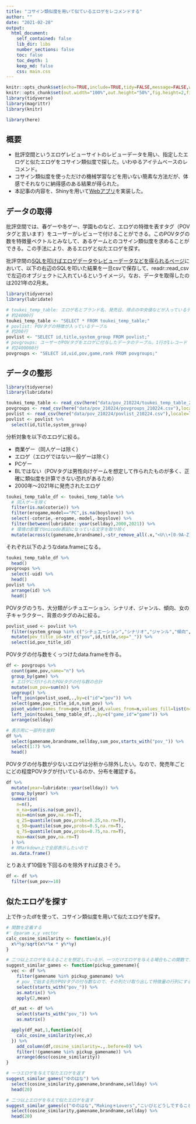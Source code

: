---
title: "コサイン類似度を用いて似ているエロゲをレコメンドする"
author: ""
date: "2021-02-28"
output: 
  html_document:
    self_contained: false
    lib_dir: libs
    number_sections: false
    toc: false
    toc_depth: 1
    keep_md: false
    css: main.css
---

```{r setup, include=FALSE}
knitr::opts_chunk$set(echo=TRUE,include=TRUE,tidy=FALSE,message=FALSE,warning=FALSE,error=FALSE,cache=FALSE)
knitr::opts_chunk$set(out.width="100%",out.height="50%",fig.height=2,fig.align="center")
library(tidyverse)
library(magrittr)
library(knitr)
```

```{r,include=FALSE}
library(here)
```

## 概要

- 批評空間というエロゲレビューサイトのレビューデータを用い、指定したエロゲと似たエロゲをコサイン類似度で探した。いわゆるアイテムベースのレコメンド。
- コサイン類似度を使っただけの機械学習などを用いない簡素な方法だが、体感でそれなりに納得感のある結果が得られた。
- 本記事の内容を、Shinyを用いて[Webアプリ](https://suzuna.shinyapps.io/eroge_recommend/)を実装した。

## データの取得

批評空間では、春ゲーや冬ゲー、学園ものなど、エロゲの特徴を表すタグ（POVタグと言います）をユーザーがレビューで付けることができる。このPOVタグの数を特徴量ベクトルとみなして、あるゲームとのコサイン類似度を求めることができる。この手法により、あるエロゲと似たエロゲを探す。

批評空間の[SQLを叩けばエロゲデータやレビューデータなどを得られるページ](https://erogamescape.dyndns.org/~ap2/ero/toukei_kaiseki/sql_for_erogamer_index.php)において、以下の右辺のSQLを叩いた結果を一旦csvで保存して、readr::read_csvで左辺のオブジェクトに入れているというイメージ。なお、データを取得したのは2021年の2月末。

```{r,eval=FALSE}
library(tidyverse)
library(lubridate)

# toukei_temp_table: エロゲ名とブランド名、発売日、得点の中央値などが入っているテーブル
# 約24000行
toukei_temp_table <- "SELECT * FROM toukei_temp_table;"
# povlist: POVタグの特徴が入っているテーブル
# 約200行
povlist <- "SELECT id,title,system_group FROM povlist;"
# povgroups: ユーザーがPOVタグをエロゲに付与したデータのテーブル。1行が1レコード
# 約2400000行
povgroups <- "SELECT id,uid,pov,game,rank FROM povgroups;"
```

## データの整形

```{r,include=FALSE}
library(tidyverse)
library(lubridate)

toukei_temp_table <- read_csv(here("data/pov_210224/toukei_temp_table_210224.csv"),locale=locale(encoding="Shift-JIS"))
povgroups <- read_csv(here("data/pov_210224/povgroups_210224.csv"),locale=locale(encoding="Shift-JIS"))
povlist <- read_csv(here("data/pov_210224/povlist_210224.csv"),locale=locale(encoding="Shift-JIS"))
povlist <- povlist %>% 
  select(id,title,system_group)
```

分析対象を以下のエロゲに絞る。

- 商業ゲー（同人ゲーは除く）
- エロゲ（エロゲではない一般ゲーは除く）
- PCゲー
- BLではない（POVタグは男性向けゲームを想定して作られたものが多く、正確に類似度を計算できない恐れがあるため）
- 2000年～2021年に発売されたエロゲ

```{r}
toukei_temp_table_df <- toukei_temp_table %>% 
  # 同人ゲーを除く
  filter(is.na(coterie)) %>% 
  filter(erogame,model=="PC",is.na(boyslove)) %>% 
  select(-coterie,-erogame,-model,-boyslove) %>% 
  filter(between(lubridate::year(sellday),2000,2021)) %>% 
  # 環境の影響でUnicode表記になっている文字を取り除く
  mutate(across(c(gamename,brandname),~str_remove_all(.x,"<U\\+[0-9A-Z]+>")))
```

それぞれ以下のようなdata.frameになる。

```{r}
toukei_temp_table_df %>% 
  head()
povgroups %>% 
  select(-uid) %>% 
  head()
povlist %>% 
  arrange(id) %>% 
  head()
```

POVタグのうち、大分類がシチュエーション、シナリオ、ジャンル、傾向、女の子キャラクター、背景のタグのみに絞る。

```{r}
povlist_used <- povlist %>% 
  filter(system_group %in% c("シチュエーション","シナリオ","ジャンル","傾向","女の子キャラクター","背景")) %>% 
  mutate(pov_title_id=str_c("pov",id,title,sep="_")) %>% 
  select(id,pov_title_id)
```

POVタグの付与数をくっつけたdata.frameを作る。

```{r}
df <- povgroups %>% 
  count(game,pov,name="n") %>% 
  group_by(game) %>% 
  # エロゲに付けられたPOVタグの付与数の合計
  mutate(sum_pov=sum(n)) %>% 
  ungroup() %>% 
  left_join(povlist_used,.,by=c("id"="pov")) %>% 
  select(game,pov_title_id,n,sum_pov) %>% 
  pivot_wider(names_from=pov_title_id,values_from=n,values_fill=list(n=0)) %>% 
  left_join(toukei_temp_table_df,.,by=c("game_id"="game")) %>% 
  arrange(sellday)

# 表示用に一部列を抜粋
df %>% 
  select(gamename,brandname,sellday,sum_pov,starts_with("pov_")) %>% 
  select(1:7) %>% 
  head()
```

POVタグの付与数が少ないエロゲは分析から除外したい。なので、発売年ごとにどの程度POVタグが付いているのか、分布を確認する。

```{r}
df %>% 
  mutate(year=lubridate::year(sellday)) %>% 
  group_by(year) %>% 
  summarize(
    n=n(),
    n_na=sum(is.na(sum_pov)),
    min=min(sum_pov,na.rm=T),
    q_25=quantile(sum_pov,probs=0.25,na.rm=T),
    q_50=quantile(sum_pov,probs=0.5,na.rm=T),
    q_75=quantile(sum_pov,probs=0.75,na.rm=T),
    max=max(sum_pov,na.rm=T)
  ) %>% 
  # RMarkdown上で全部表示したいので
  as.data.frame()
```

とりあえず10個を下回るのを除外すれば良さそう。

```{r}
df <- df %>% 
  filter(sum_pov>=10)
```

## 似たエロゲを探す

上で作ったdfを使って、コサイン類似度を用いて似たエロゲを探す。

```{r}
# 関数を定義する
#' @param x,y vector
calc_cosine_similarity <- function(x,y){
  x%*%y/sqrt(x%*%x * y%*%y)
}

# 二つ以上エロゲを与えることを想定しているが、一つだけエロゲを与える場合もこの関数でカバーできる
suggest_similar_games <- function(pickup_gamename){
  vec <- df %>% 
    filter(gamename %in% pickup_gamename) %>% 
    # pov_で始まる列がPOVタグの付与数なので、その列だけ取り出して特徴量の行列にする
    select(starts_with("pov_")) %>% 
    as.matrix() %>% 
    apply(2,mean)

  df_mat <- df %>% 
    select(starts_with("pov_")) %>% 
    as.matrix()

  apply(df_mat,1,function(x){
    calc_cosine_similarity(vec,x)
  }) %>% 
    add_column(df,cosine_similarity=.,.before=0) %>% 
    filter(!(gamename %in% pickup_gamename)) %>% 
    arrange(desc(cosine_similarity))
}
```

```{r}
# 一つエロゲを与えて似たエロゲを返す
suggest_similar_games("ゆのはな") %>% 
  select(cosine_similarity,gamename,brandname,sellday) %>% 
  head(20)

# 二つ以上エロゲを与えて似たエロゲを返す
suggest_similar_games(c("ゆのはな","Making＊Lovers","こいびとどうしですることぜんぶ")) %>% 
  select(cosine_similarity,gamename,brandname,sellday) %>% 
  head(20)
```

